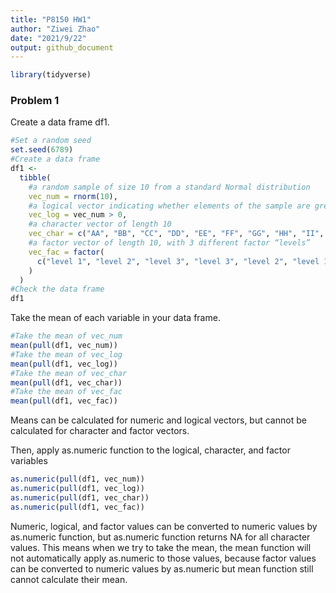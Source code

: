 ```yaml
---
title: "P8150 HW1"
author: "Ziwei Zhao"
date: "2021/9/22"
output: github_document
---
```


```r
library(tidyverse)
```

### Problem 1

Create a data frame df1.

```r
#Set a random seed
set.seed(6789)
#Create a data frame
df1 <- 
  tibble(
    #a random sample of size 10 from a standard Normal distribution
    vec_num = rnorm(10), 
    #a logical vector indicating whether elements of the sample are greater than 0
    vec_log = vec_num > 0,
    #a character vector of length 10
    vec_char = c("AA", "BB", "CC", "DD", "EE", "FF", "GG", "HH", "II", "JJ"),
    #a factor vector of length 10, with 3 different factor “levels”
    vec_fac = factor(
      c("level 1", "level 2", "level 3", "level 3", "level 2", "level 1", "level 1", "level 1", "level 2", "level 3")
    )
  )
#Check the data frame
df1
```

Take the mean of each variable in your data frame.

```r
#Take the mean of vec_num
mean(pull(df1, vec_num))
#Take the mean of vec_log
mean(pull(df1, vec_log))
#Take the mean of vec_char
mean(pull(df1, vec_char))
#Take the mean of vec_fac
mean(pull(df1, vec_fac))
```

Means can be calculated for numeric and logical vectors, but cannot be calculated for character and factor vectors.

Then, apply as.numeric function to the logical, character, and factor variables

```r
as.numeric(pull(df1, vec_num))
as.numeric(pull(df1, vec_log))
as.numeric(pull(df1, vec_char))
as.numeric(pull(df1, vec_fac))
```

Numeric, logical, and factor values can be converted to numeric values by as.numeric function, but as.numeric function returns NA for all character values. This means when we try to take the mean, the mean function will not automatically apply as.numeric to those values, because factor values can be converted to numeric values by as.numeric but mean function still cannot calculate their mean.


